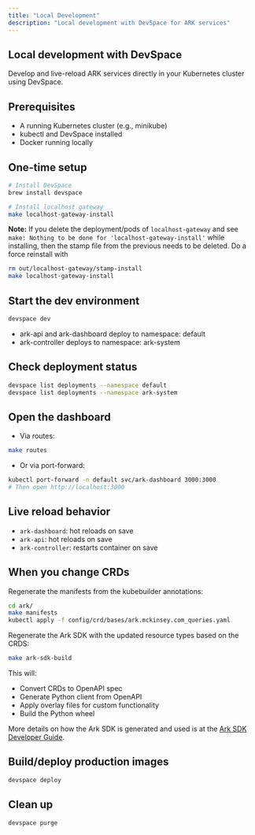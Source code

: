 ```yaml
---
title: "Local Development"
description: "Local development with DevSpace for ARK services"
---
```


## Local development with DevSpace

Develop and live-reload ARK services directly in your Kubernetes cluster using DevSpace.

## Prerequisites
- A running Kubernetes cluster (e.g., minikube)
- kubectl and DevSpace installed
- Docker running locally

## One-time setup
```bash
# Install DevSpace
brew install devspace

# Install localhost gateway
make localhost-gateway-install
```
**Note:** If you delete the deployment/pods of `localhost-gateway` and see `make: Nothing to be done for 'localhost-gateway-install'` while installing,
then the stamp file from the previous needs to be deleted. Do a force reinstall with 
```bash
rm out/localhost-gateway/stamp-install
make localhost-gateway-install
```

## Start the dev environment
```bash
devspace dev
```
- ark-api and ark-dashboard deploy to namespace: default
- ark-controller deploys to namespace: ark-system

## Check deployment status
```bash
devspace list deployments --namespace default
devspace list deployments --namespace ark-system
```

## Open the dashboard
- Via routes:
```bash
make routes
```

- Or via port-forward:
```bash
kubectl port-forward -n default svc/ark-dashboard 3000:3000
# Then open http://localhost:3000
```

## Live reload behavior
- `ark-dashboard`: hot reloads on save
- `ark-api`: hot reloads on save  
- `ark-controller`: restarts container on save

## When you change CRDs

Regenerate the manifests from the kubebuilder annotations:

```bash
cd ark/
make manifests
kubectl apply -f config/crd/bases/ark.mckinsey.com_queries.yaml
```

Regenerate the Ark SDK with the updated resource types based on the CRDS:

```bash
make ark-sdk-build
```

This will:
- Convert CRDs to OpenAPI spec
- Generate Python client from OpenAPI
- Apply overlay files for custom functionality
- Build the Python wheel

More details on how the Ark SDK is generated and used is at the [Ark SDK Developer Guide](/developer-guide/ark-sdk).

## Build/deploy production images
```bash
devspace deploy
```

## Clean up
```bash
devspace purge
```
